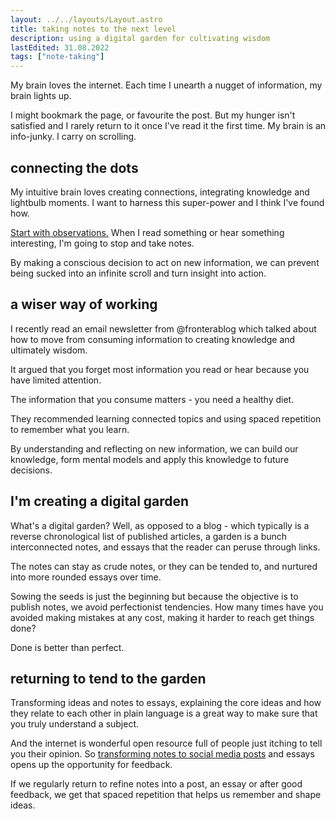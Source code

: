 ```yaml
---
layout: ../../layouts/Layout.astro
title: taking notes to the next level
description: using a digital garden for cultivating wisdom
lastEdited: 31.08.2022
tags: ["note-taking"]
---
```


My brain loves the internet. Each time I unearth a nugget of information, my brain lights up.

I might bookmark the page, or favourite the post. But my hunger isn't satisfied and I rarely return to it once I've read it the first time. My brain is an info-junky. I carry on scrolling.

## connecting the dots

My intuitive brain loves creating connections, integrating knowledge and lightbulb moments. I want to harness this super-power and I think I've found how.

<a href="./start-with-observations">Start with observations.</a> When I read something
or hear something interesting, I'm going to stop and take notes.

By making a conscious decision to act on new information, we can prevent being sucked into an infinite scroll and turn insight into action.

## a wiser way of working

I recently read an email newsletter from @fronterablog which talked about how to move from consuming information to creating knowledge and ultimately wisdom.

It argued that you forget most information you read or hear because you have limited attention.

The information that you consume matters - you need a healthy diet.

They recommended learning connected topics and using spaced repetition to remember what you learn.

By understanding and reflecting on new information, we can build our knowledge, form mental models and apply this knowledge to future decisions.

## I'm creating a digital garden

What's a digital garden? Well, as opposed to a blog - which typically is a reverse chronological list of published articles, a garden is a bunch interconnected notes, and essays that the reader can peruse through links.

The notes can stay as crude notes, or they can be tended to, and nurtured into more rounded essays over time.

Sowing the seeds is just the beginning but because the objective is to publish notes, we avoid perfectionist tendencies. How many times have you avoided making mistakes at any cost, making it harder to reach get things done?

Done is better than perfect.

## returning to tend to the garden

Transforming ideas and notes to essays, explaining the core ideas and how they relate to each other in plain language is a great way to make sure that you truly understand a subject.

And the internet is wonderful open resource full of people just itching to tell you their opinion. So <a href="./the-perfect-post">transforming notes to social media posts</a> and essays opens up the opportunity for feedback.

If we regularly return to refine notes into a post, an essay or after good feedback, we get that spaced repetition that helps us remember and shape ideas.
